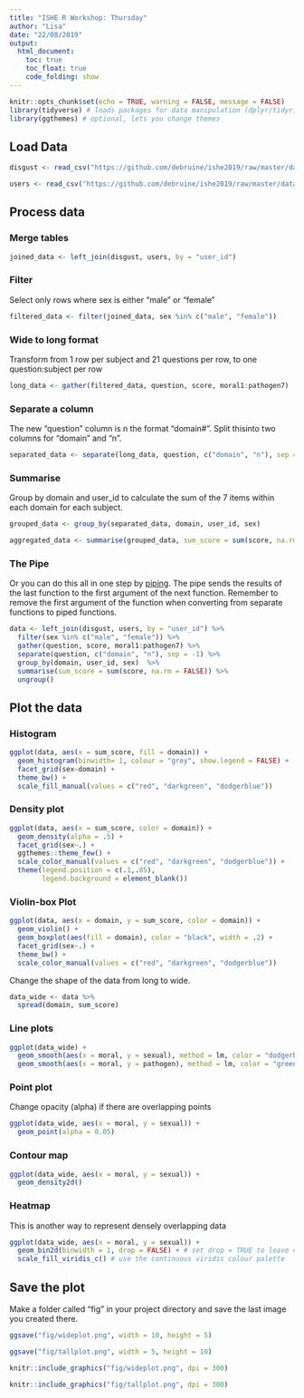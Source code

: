 ```yaml
---
title: "ISHE R Workshop: Thursday"
author: "Lisa"
date: "22/08/2019"
output: 
  html_document:
    toc: true
    toc_float: true
    code_folding: show
---
```


```r
knitr::opts_chunk$set(echo = TRUE, warning = FALSE, message = FALSE)
library(tidyverse) # loads packages for data manipulation (dplyr/tidyr) and visualisation (ggplot2)
library(ggthemes) # optional, lets you change themes
```

## Load Data

```r
disgust <- read_csv("https://github.com/debruine/ishe2019/raw/master/data/disgust.csv")

users <- read_csv("https://github.com/debruine/ishe2019/raw/master/data/users.csv")

```

## Process data

### Merge tables

```r
joined_data <- left_join(disgust, users, by = "user_id")
```

### Filter

Select only rows where sex is either "male" or "female"

```r
filtered_data <- filter(joined_data, sex %in% c("male", "female"))
```

### Wide to long format

Transform from 1 row per subject and 21 questions per row, to one question:subject per row

```r
long_data <- gather(filtered_data, question, score, moral1:pathogen7)
```

### Separate a column

The new "question" column is n the format "domain#". Split thisinto two columns for "domain" and "n".

```r
separated_data <- separate(long_data, question, c("domain", "n"), sep = -1)
```

### Summarise

Group by domain and user_id to calculate the sum of the 7 items within each domain for each subject.

```r
grouped_data <- group_by(separated_data, domain, user_id, sex)

aggregated_data <- summarise(grouped_data, sum_score = sum(score, na.rm = FALSE))

```

### The Pipe

Or you can do this all in one step by [piping](https://psyteachr.github.io/msc-data-skills/tidyr.html#pipes). The pipe sends the results of the last function to the first argument of the next function. Remember to remove the first argument of the function when converting from separate functions to piped functions.

```r
data <- left_join(disgust, users, by = "user_id") %>%
  filter(sex %in% c("male", "female")) %>%
  gather(question, score, moral1:pathogen7) %>%
  separate(question, c("domain", "n"), sep = -1) %>%
  group_by(domain, user_id, sex)  %>%
  summarise(sum_score = sum(score, na.rm = FALSE)) %>%
  ungroup()

```

## Plot the data

### Histogram

```r
ggplot(data, aes(x = sum_score, fill = domain)) +
  geom_histogram(binwidth= 1, colour = "grey", show.legend = FALSE) +
  facet_grid(sex~domain) +
  theme_bw() +
  scale_fill_manual(values = c("red", "darkgreen", "dodgerblue"))
```

### Density plot

```r
ggplot(data, aes(x = sum_score, color = domain)) +
  geom_density(alpha = .5) +
  facet_grid(sex~.) +
  ggthemes::theme_few() +
  scale_color_manual(values = c("red", "darkgreen", "dodgerblue")) +
  theme(legend.position = c(.1,.85),
        legend.background = element_blank())
```

### Violin-box Plot

```r
ggplot(data, aes(x = domain, y = sum_score, color = domain)) +
  geom_violin() +
  geom_boxplot(aes(fill = domain), color = "black", width = .2) +
  facet_grid(sex~.) +
  theme_bw() +
  scale_color_manual(values = c("red", "darkgreen", "dodgerblue"))
```

Change the shape of the data from long to wide.

```r
data_wide <- data %>%
  spread(domain, sum_score)
```

### Line plots

```r
ggplot(data_wide) +
  geom_smooth(aes(x = moral, y = sexual), method = lm, color = "dodgerblue") +
  geom_smooth(aes(x = moral, y = pathogen), method = lm, color = "green")
```

### Point plot

Change opacity (alpha) if there are overlapping points

```r
ggplot(data_wide, aes(x = moral, y = sexual)) +
  geom_point(alpha = 0.05)
```

### Contour map

```r
ggplot(data_wide, aes(x = moral, y = sexual)) +
  geom_density2d()
```

### Heatmap

This is another way to represent densely overlapping data

```r
ggplot(data_wide, aes(x = moral, y = sexual)) +
  geom_bin2d(binwidth = 1, drop = FALSE) + # set drop = TRUE to leave cells with 0 count blank
  scale_fill_viridis_c() # use the continuous viridis colour palette
```



## Save the plot

Make a folder called "fig" in your project directory and save the last image you created there.

```r
ggsave("fig/wideplot.png", width = 10, height = 5)

ggsave("fig/tallplot.png", width = 5, height = 10)
```

```r
knitr::include_graphics("fig/wideplot.png", dpi = 300)
```

```r
knitr::include_graphics("fig/tallplot.png", dpi = 300)
```

